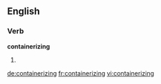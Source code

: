 ==English==

===Verb===
'''containerizing'''

# {{present participle of|containerize}}

[[de:containerizing]]
[[fr:containerizing]]
[[vi:containerizing]]